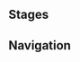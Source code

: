 {{Genius Invokation TCG Character Stages Intro}}

==Stages==
{{Genius Invokation TCG Stages/Detailed|Yunus}}

==Navigation==
{{Genius Invokation TCG Stages Navbox}}